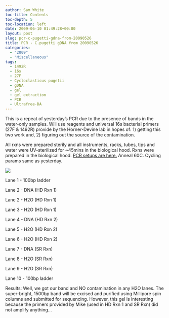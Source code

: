 ```yaml
---
author: Sam White
toc-title: Contents
toc-depth: 5
toc-location: left
date: 2009-06-10 01:49:28+00:00
layout: post
slug: pcr-c-pugetti-gdna-from-20090526
title: PCR - C.pugetti gDNA from 20090526
categories:
  - "2009"
  - "Miscellaneous"
tags:
  - 1492R
  - 16s
  - 27F
  - Cycloclasticus pugetii
  - gDNA
  - gel
  - gel extraction
  - PCR
  - Ultrafree-DA
---
```


This is a repeat of yesterday's PCR due to the presence of bands in the water-only samples. Will use reagents and universal 16s bacterial primers (27F & 1492R) provide by the Horner-Devine lab in hopes of: 1) getting this two work and, 2) figuring out the source of the contamination.

All rxns were prepared sterily and all instruments, racks, tubes, tips and water were UV-sterilized for ~45mins in the biological hood. Rxns were prepared in the biological hood. [PCR setups are here.](https://eagle.fish.washington.edu/Arabidopsis/Notebook%20Workup%20Files/20090609-01.jpg) Anneal 60C. Cycling params same as yesterday.

![](https://eagle.fish.washington.edu/Arabidopsis/20090610.JPG)

Lane 1 - 100bp ladder

Lane 2 - DNA (HD Rxn 1)

Lane 2 - H2O (HD Rxn 1)

Lane 3 - H2O (HD Rxn 1)

Lane 4 - DNA (HD Rxn 2)

Lane 5 - H2O (HD Rxn 2)

Lane 6 - H2O (HD Rxn 2)

Lane 7 - DNA (SR Rxn)

Lane 8 - H2O (SR Rxn)

Lane 9 - H2O (SR Rxn)

Lane 10 - 100bp ladder

Results: Well, we got our band and NO contamination in any H2O lanes. The super-bright, 1500bp band will be excised and purified using Millipore spin columns and submitted for sequencing. However, this gel is interesting because the primers provided by Mike (used in HD Rxn 1 and SR Rxn) did not amplify anything...
